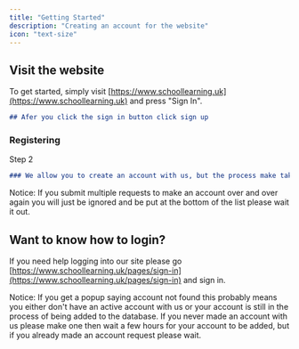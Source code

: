 ```yaml
---
title: "Getting Started"
description: "Creating an account for the website"
icon: "text-size"
---
```


## Visit the website

To get started, simply visit [https://www.schoollearning.uk](https://www.schoollearning.uk) and press "Sign In".

```md
## Afer you click the sign in button click sign up
```

### Registering

Step 2

```md
### We allow you to create an account with us, but the process make take a while to add to the dasebases for you to sign in. So please be patient.
```

<Tip>
  Notice: If you submit multiple requests to make an account over and over again you will just be ignored and be put at the bottom of the list please wait it out.
</Tip>

## Want to know how to login?

If you need help logging into our site please go [https://www.schoollearning.uk/pages/sign-in](https://www.schoollearning.uk/pages/sign-in) and sign in.&#x20;

Notice: If you get a popup saying account not found this probably means you either don't have an active account with us or your account is still in the process of being added to the database. If you never made an account with us please make one then wait a few hours for your account to be added, but if you already made an account request please wait.&#x20;
